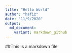 ```yaml
---
title: "Hello World"
author: "hafiz"
date: "11/9/2020"
output:
  md_document:
    variant: markdown_github
---
```


##This is a markdown file